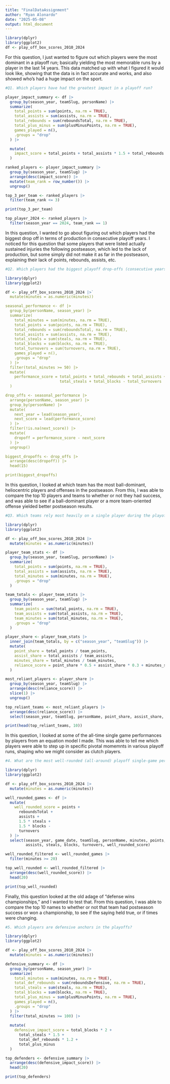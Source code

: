 ```yaml
---
title: "FinalDataAssignment"
author: "Ryan Alonardo"
date: "2025-05-08"
output: html_document
---
```


```r
library(dplyr)
library(ggplot2)
df <- play_off_box_scores_2010_2024
```

For this question, I just wanted to figure out which players were the most dominant in a playoff run; basically yielding the most memorable runs by a player in the last 14 years. This data matched up with what I figured it would look like, showing that the data is in fact accurate and works, and also showed who's had a huge impact on the sport.

```r
#Q1. Which players have had the greatest impact in a playoff run?

player_impact_summary <- df |>
  group_by(season_year, teamSlug, personName) |>
  summarize(
    total_points = sum(points, na.rm = TRUE),
    total_assists = sum(assists, na.rm = TRUE),
    total_rebounds = sum(reboundsTotal, na.rm = TRUE),
    total_plus_minus = sum(plusMinusPoints, na.rm = TRUE),
    games_played = n(),
    .groups = "drop"
  ) |>

  mutate(
    impact_score = total_points + total_assists * 1.5 + total_rebounds * 1.2 + total_plus_minus * 1.5
  )

ranked_players <- player_impact_summary |>
  group_by(season_year, teamSlug) |>
  arrange(desc(impact_score)) |>
  mutate(team_rank = row_number()) |>
  ungroup()

top_3_per_team <- ranked_players |>
  filter(team_rank <= 3)

print(top_3_per_team)

top_player_2024 <- ranked_players |>
  filter(season_year == 2024, team_rank == 1)
```

In this question, I wanted to go about figuring out which players had the biggest drop off in terms of production in consecutive playoff years. I noticed for this question that some players that were listed actually sustained injuries the following postseason, which led to the lack of production, but some simply did not make it as far in the postseason, explaining their lack of points, rebounds, assists, etc.

```r

#Q2. Which players had the biggest playoff drop-offs (consecutive years)?

library(dplyr)
library(ggplot2)

df <- play_off_box_scores_2010_2024 |>`
  mutate(minutes = as.numeric(minutes))  

seasonal_performance <- df |>
  group_by(personName, season_year) |>
  summarize(
    total_minutes = sum(minutes, na.rm = TRUE),
    total_points = sum(points, na.rm = TRUE),
    total_rebounds = sum(reboundsTotal, na.rm = TRUE),
    total_assists = sum(assists, na.rm = TRUE),
    total_steals = sum(steals, na.rm = TRUE),
    total_blocks = sum(blocks, na.rm = TRUE),
    total_turnovers = sum(turnovers, na.rm = TRUE),
    games_played = n(),
    .groups = "drop"
  ) |>
  filter(total_minutes >= 50) |>  
  mutate(
    performance_score = total_points + total_rebounds + total_assists +
                        total_steals + total_blocks - total_turnovers
  )

drop_offs <- seasonal_performance |>
  arrange(personName, season_year) |>
  group_by(personName) |>
  mutate(
    next_year = lead(season_year),
    next_score = lead(performance_score)
  ) |>
  filter(!is.na(next_score)) |> 
  mutate(
    dropoff = performance_score - next_score
  ) |>
  ungroup()

biggest_dropoffs <- drop_offs |>
  arrange(desc(dropoff)) |>
  head(15)

print(biggest_dropoffs)
```

In this question, I looked at which team has the most ball-dominant, heliocentric players and offenses in the postseason. From this, I was able to compare the top 10 players and teams to whether or not they had success, and was able to see if a ball-dominant player or a more team-oriented offense yielded better postseason results.

```r
#Q3. Which teams rely most heavily on a single player during the playoffs?

library(dplyr)
library(ggplot2)

df <- play_off_box_scores_2010_2024 |>
  mutate(minutes = as.numeric(minutes))

player_team_stats <- df |>
  group_by(season_year, teamSlug, personName) |>
  summarize(
    total_points = sum(points, na.rm = TRUE),
    total_assists = sum(assists, na.rm = TRUE),
    total_minutes = sum(minutes, na.rm = TRUE),
    .groups = "drop"
  )

team_totals <- player_team_stats |>
  group_by(season_year, teamSlug) |>
  summarize(
    team_points = sum(total_points, na.rm = TRUE),
    team_assists = sum(total_assists, na.rm = TRUE),
    team_minutes = sum(total_minutes, na.rm = TRUE),
    .groups = "drop"
  )

player_share <- player_team_stats |>
  inner_join(team_totals, by = c("season_year", "teamSlug")) |>
  mutate(
    point_share = total_points / team_points,
    assist_share = total_assists / team_assists,
    minutes_share = total_minutes / team_minutes,
    reliance_score = point_share * 0.5 + assist_share * 0.3 + minutes_share * 0.2
  )

most_reliant_players <- player_share |>
  group_by(season_year, teamSlug) |>
  arrange(desc(reliance_score)) |>
  slice(1) |>
  ungroup()

top_reliant_teams <- most_reliant_players |>
  arrange(desc(reliance_score)) |>
  select(season_year, teamSlug, personName, point_share, assist_share, minutes_share, reliance_score)

print(head(top_reliant_teams, 10))
```

In this question, I looked at some of the all-time single game performances by players from an equation model I made. This was able to tell me which players were able to step up in specific pivotal momemnts in various playoff runs, shaping who we might consider as clutch players.

```r
#4. What are the most well-rounded (all-around) playoff single-game performances from 2010–2024?

library(dplyr)
library(ggplot2)

df <- play_off_box_scores_2010_2024 |>
  mutate(minutes = as.numeric(minutes))  

well_rounded_games <- df |>
  mutate(
    well_rounded_score = points +
      reboundsTotal +
      assists +
      1.5 * steals +
      1.5 * blocks -
      turnovers
  ) |>
  select(season_year, game_date, teamSlug, personName, minutes, points, reboundsTotal,
         assists, steals, blocks, turnovers, well_rounded_score)

well_rounded_filtered <- well_rounded_games |>
  filter(minutes >= 20) 

top_well_rounded <- well_rounded_filtered |>
  arrange(desc(well_rounded_score)) |>
  head(20)

print(top_well_rounded)
```

Finally, this question looked at the old adage of "defense wins championships," and I wanted to test that. From this question, I was able to compare the top 10 names to whether or not that team had postseason success or won a championship, to see if the saying held true, or if times were changing.

```r
#5. Which players are defensive anchors in the playoffs?

library(dplyr)
library(ggplot2)

df <- play_off_box_scores_2010_2024 |>
  mutate(minutes = as.numeric(minutes)) 

defensive_summary <- df |>
  group_by(personName, season_year) |>
  summarize(
    total_minutes = sum(minutes, na.rm = TRUE),
    total_def_rebounds = sum(reboundsDefensive, na.rm = TRUE),
    total_steals = sum(steals, na.rm = TRUE),
    total_blocks = sum(blocks, na.rm = TRUE),
    total_plus_minus = sum(plusMinusPoints, na.rm = TRUE),
    games_played = n(),
    .groups = "drop"
  ) |>
  filter(total_minutes >= 100) |>
  
  mutate(
    defensive_impact_score = total_blocks * 2 +
      total_steals * 1.5 +
      total_def_rebounds * 1.2 +
      total_plus_minus
  )

top_defenders <- defensive_summary |>
  arrange(desc(defensive_impact_score)) |>
  head(20)

print(top_defenders)
```